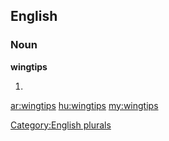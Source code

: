 ==English==

===Noun===
'''wingtips'''

# {{plural of|[[wingtip]]}}

[[Category:English plurals]]

[[ar:wingtips]]
[[hu:wingtips]]
[[my:wingtips]]